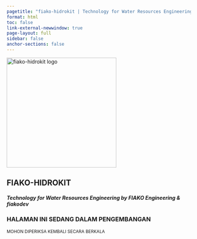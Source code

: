 ```yaml
---
pagetitle: "fiako-hidrokit | Technology for Water Resources Engineering by FIAKO Engineering"
format: html
toc: false
link-external-newwindow: true
page-layout: full
sidebar: false
anchor-sections: false
---
```


::: {.text-center}
<img src="assets/fiako-hidrokit-logo.png" alt="fiako-hidrokit logo" width="300">
:::

::: {.text-center .mb-4}
# FIAKO-HIDROKIT
##### Technology for Water Resources Engineering by FIAKO Engineering & **fiako**dev
:::
<!-- 
::: {.text-center}

![](https://img.shields.io/badge/license-MIT-yellow)

:::

::: {.text-center .px-5}

Project & Version | Release Date | Status 
:-: | :-: | :-:
![](https://img.shields.io/github/v/release/fiakoenjiniring/gpconverter?color=informational&label=gpconverter&labelColor=blueviolet&logo=Plotly&style=flat-square) | ![](https://img.shields.io/github/release-date/fiakoenjiniring/gpconverter?color=black&label=release&labelColor=brown&logo=Plotly&logoColor=white) | ![](https://img.shields.io/badge/status-development-blueviolet)
![](https://img.shields.io/github/v/release/fiakoenjiniring/gptreader.xl?color=informational&label=gptreader%2Exl&labelColor=coral&logo=Microsoft%20Excel&style=flat-square) | ![](https://img.shields.io/github/release-date/fiakoenjiniring/gptreader.xl?color=black&label=release&labelColor=olive&logo=Microsoft%20Excel&logoColor=white) | ![](https://img.shields.io/badge/status-maintenance-brown)
:::

::: {.text-center}
**`fiako-hidrokit`** merupakan kumpulan proyek penelitian dan pengembangan teknologi di bidang teknik sumber daya yang diawali oleh [taruma](https://github.com/taruma) yang kemudian didukung dan diolah lebih lanjut oleh [FIAKO Engineering](https://fiako.engineering) dan tim [**fiako**dev](https://dev.fiako.engineering).
::: -->

::: {.text-center .callout-caution appearance="simple"}

### HALAMAN INI SEDANG DALAM PENGEMBANGAN 

<small>MOHON DIPERIKSA KEMBALI SECARA BERKALA</small>

:::